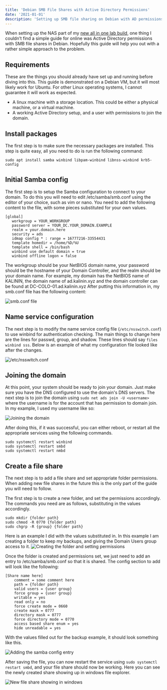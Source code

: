 ```yaml
---
title: 'Debian SMB File Shares with Active Directory Permissions'
date: '2021-01-01'
description: 'Setting up SMB file sharing on Debian with AD permissions.'
---
```


When setting up the NAS part of my [new all in one lab build](/posts/threadripper-build-storage), one thing I couldn’t find a simple guide for online was Active Directory permissions with SMB file shares in Debian. Hopefully this guide will help you out with a rather simple approach to the problem.

## Requirements

These are the things you should already have set up and running before diving into this. This guide is demonstrated on a Debian VM, but it will most likely work for Ubuntu. For other Linux operating systems, I cannot guarantee it will work as expected.

* A linux machine with a storage location. This could be either a physical machine, or a virtual machine.
* A working Active Directory setup, and a user with permissions to join the domain.

## Install packages

The first step is to make sure the necessary packages are installed. This step is quite easy, all you need to do is run the following command:

```
sudo apt install samba winbind libpam-winbind libnss-winbind krb5-config
```

## Initial Samba config 
The first step is to setup the Samba configuration to connect to your domain. To do this you will need to edit /etc/samba/smb.conf using the editor of your choice, such as vim or nano.
You need to add the following content to the file, with some pieces substituted for your own values.

```
[global]
   workgroup = YOUR_WORKGROUP
   password server = YOUR_DC.YOUR_DOMAIN.EXAMPLE
   realm = your.domain.here
   security = ads
   idmap config * : range = 16777216-33554431
   template homedir = /home/%D/%U
   template shell = /bin/bash
   winbind use default domain = true
   winbind offline logon = false
```

The workgroup should be your NetBIOS domain name, your password should be the hostname of your Domain Controller, and the realm should be your domain name.
For example, my domain has the NetBIOS name of KALININ, the domain name of ad.kalinin.xyz and the domain controller can be found at DC-COLO-01.ad.kalinin.xyz
After putting this information in, my smb.conf file has the following content:

![smb.conf file](/images/debian-smb-file-shares/smb_config.png)

## Name service configuration

The next step is to modify the name service config file (`/etc/nsswitch.conf`) to use winbind for authentication checking. The main things to change here are the lines for passwd, group, and shadow. These lines should say `files winbind sss`. Below is an example of what my configuration file looked like after the changes.

![/etc/nsswitch.conf](/images/debian-smb-file-shares/nsswitch.png)

## Joining the domain

At this point, your system should be ready to join your domain. Just make sure you have the DNS configured to use the domain's DNS servers. 
The next step is to join the domain using `sudo net ads join -U <username>` where the username is for the account that has permission to domain join.
In my example, I used my username like so:

![Joining the domain](/images/debian-smb-file-shares/joining-domain.png)

After doing this, if it was successful, you can either reboot, or restart all the appropriate services using the following commands.

```
sudo systemctl restart winbind
sudo systemctl restart smbd
sudo systemctl restart nmbd
```

## Create a file share

The next step is to add a file share and set appropriate folder permissions. When adding new file shares in the future this is the only part of the guide you will need to follow.

The first step is to create a new folder, and set the permissions accordingly. The commands you need are as follows, substituting in the values accordingly.

```
sudo mkdir {folder path}
sudo chmod -R 0770 {folder path}
sudo chgrp -R {group} {folder path}
```

Here is an example I did with the values substituted in. In this example I am creating a folder to keep my backups, and giving the Domain Users group access to it.
![Creating the folder and setting permissions](/images/debian-smb-file-shares/creating-folder.png)

Once the folder is created and permissions set, we just need to add an entry to /etc/samba/smb.conf so that it is shared. The config section to add will look like the following:

```
[Share name here]
    comment = some comment here
    path = {folder path}
    valid users = {user group}
    force group = {user group}
    writable = yes
    read only = no
    force create mode = 0660
    create mask = 0777
    directory mask = 0777
    force directory mode = 0770
    access based share enum = yes
    hide unreadable = yes
```

With the values filled out for the backup example, it should look something like this.

![Adding the samba config entry](/images/debian-smb-file-shares/samba-entry.png)

After saving the file, you can now restart the service using `sudo systemctl restart smbd`, and your file share should now be working. Here you can see the newly created share showing up in windows file explorer.

![New file share showing in windows](/images/debian-smb-file-shares/share-in-windows.png)

